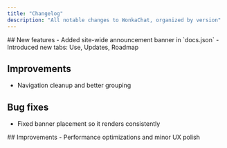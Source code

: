 ```yaml
---
title: "Changelog"
description: "All notable changes to WonkaChat, organized by version"
---
```


<Update label="Version 2.0.0" description="Released October 2025">
## New features
- Added site-wide announcement banner in `docs.json`
- Introduced new tabs: Use, Updates, Roadmap

## Improvements
- Navigation cleanup and better grouping

## Bug fixes
- Fixed banner placement so it renders consistently
</Update>

<Update label="Version 1.9.0" description="Released September 2025">
## Improvements
- Performance optimizations and minor UX polish
</Update>


